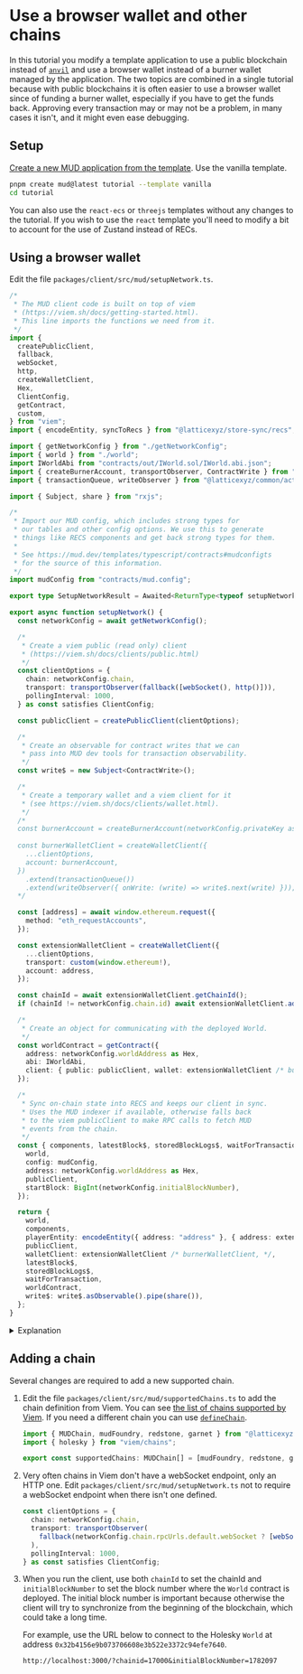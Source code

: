 
# Use a browser wallet and other chains

In this tutorial you modify a template application to use a public blockchain instead of [`anvil`](https://book.getfoundry.sh/anvil/) and use a browser wallet instead of a burner wallet managed by the application.
The two topics are combined in a single tutorial because with public blockchains it is often easier to use a browser wallet since of funding a burner wallet, especially if you have to get the funds back.
Approving every transaction may or may not be a problem, in many cases it isn't, and it might even ease debugging.

## Setup

[Create a new MUD application from the template](../../templates/typescript/getting-started).
Use the vanilla template.

```sh copy
pnpm create mud@latest tutorial --template vanilla
cd tutorial
```

You can also use the `react-ecs` or `threejs` templates without any changes to the tutorial.
If you wish to use the `react` template you'll need to modify a bit to account for the use of Zustand instead of RECs.

## Using a browser wallet

Edit the file `packages/client/src/mud/setupNetwork.ts`.

<CollapseCode>

```ts filename="setupNetwork.ts" showLineNumbers {15,75-87,95,115,117} copy
/*
 * The MUD client code is built on top of viem
 * (https://viem.sh/docs/getting-started.html).
 * This line imports the functions we need from it.
 */
import {
  createPublicClient,
  fallback,
  webSocket,
  http,
  createWalletClient,
  Hex,
  ClientConfig,
  getContract,
  custom,
} from "viem";
import { encodeEntity, syncToRecs } from "@latticexyz/store-sync/recs";

import { getNetworkConfig } from "./getNetworkConfig";
import { world } from "./world";
import IWorldAbi from "contracts/out/IWorld.sol/IWorld.abi.json";
import { createBurnerAccount, transportObserver, ContractWrite } from "@latticexyz/common";
import { transactionQueue, writeObserver } from "@latticexyz/common/actions";

import { Subject, share } from "rxjs";

/*
 * Import our MUD config, which includes strong types for
 * our tables and other config options. We use this to generate
 * things like RECS components and get back strong types for them.
 *
 * See https://mud.dev/templates/typescript/contracts#mudconfigts
 * for the source of this information.
 */
import mudConfig from "contracts/mud.config";

export type SetupNetworkResult = Awaited<ReturnType<typeof setupNetwork>>;

export async function setupNetwork() {
  const networkConfig = await getNetworkConfig();

  /*
   * Create a viem public (read only) client
   * (https://viem.sh/docs/clients/public.html)
   */
  const clientOptions = {
    chain: networkConfig.chain,
    transport: transportObserver(fallback([webSocket(), http()])),
    pollingInterval: 1000,
  } as const satisfies ClientConfig;

  const publicClient = createPublicClient(clientOptions);

  /*
   * Create an observable for contract writes that we can
   * pass into MUD dev tools for transaction observability.
   */
  const write$ = new Subject<ContractWrite>();

  /*
   * Create a temporary wallet and a viem client for it
   * (see https://viem.sh/docs/clients/wallet.html).
   */
  /*
  const burnerAccount = createBurnerAccount(networkConfig.privateKey as Hex);
  
  const burnerWalletClient = createWalletClient({
    ...clientOptions,
    account: burnerAccount,
  })
    .extend(transactionQueue())
    .extend(writeObserver({ onWrite: (write) => write$.next(write) }));
  */

  const [address] = await window.ethereum.request({
    method: "eth_requestAccounts",
  });

  const extensionWalletClient = createWalletClient({
    ...clientOptions,
    transport: custom(window.ethereum!),
    account: address,
  });

  const chainId = await extensionWalletClient.getChainId();
  if (chainId != networkConfig.chain.id) await extensionWalletClient.addChain({ chain: networkConfig.chain });

  /*
   * Create an object for communicating with the deployed World.
   */
  const worldContract = getContract({
    address: networkConfig.worldAddress as Hex,
    abi: IWorldAbi,
    client: { public: publicClient, wallet: extensionWalletClient /* burnerWalletClient */ },
  });

  /*
   * Sync on-chain state into RECS and keeps our client in sync.
   * Uses the MUD indexer if available, otherwise falls back
   * to the viem publicClient to make RPC calls to fetch MUD
   * events from the chain.
   */
  const { components, latestBlock$, storedBlockLogs$, waitForTransaction } = await syncToRecs({
    world,
    config: mudConfig,
    address: networkConfig.worldAddress as Hex,
    publicClient,
    startBlock: BigInt(networkConfig.initialBlockNumber),
  });

  return {
    world,
    components,
    playerEntity: encodeEntity({ address: "address" }, { address: extensionWalletClient.account.address }),
    publicClient,
    walletClient: extensionWalletClient /* burnerWalletClient, */,
    latestBlock$,
    storedBlockLogs$,
    waitForTransaction,
    worldContract,
    write$: write$.asObservable().pipe(share()),
  };
}
```

</CollapseCode>

<details>

<summary>Explanation</summary>

```ts
import {
    .
    .
    .
  custom,
} from "viem";

```

To use a browser wallet, you need to use a [`custom`](https://viem.sh/docs/clients/transports/custom) transport.

```ts
const [address] = await window.ethereum.request({
  method: "eth_requestAccounts",
});
```

Request the [address list](https://viem.sh/docs/accounts/jsonRpc) from the browser extension (confusingly, also called "wallet").

```ts
const extensionWalletClient = createWalletClient({
  ...clientOptions,
  transport: custom(window.ethereum!),
  account: address,
});
```

Use [`createWalletClient`](https://viem.sh/docs/accounts/jsonRpc) to create the wallet client that uses the browser extension.

```ts
const chainId = await extensionWalletClient.getChainId();
if (chainId != networkConfig.chain.id) await extensionWalletClient.addChain({ chain: networkConfig.chain });
```

Switch to the correct chain, add it if necessary.

```ts
  /*
   * Create an object for communicating with the deployed World.
   */
  const worldContract = getContract({
    address: networkConfig.worldAddress as Hex,
    abi: IWorldAbi,
    client: { public: publicClient, wallet: extensionWalletClient /* burnerWalletClient */ },
  });
     .
     .
     .
  return {
    world,
    components,
    playerEntity: encodeEntity({ address: "address" }, { address: extensionWalletClient.account.address }),
    publicClient,
    walletClient: extensionWalletClient, /* burnerWalletClient, */
     latestBlock$,
    storedBlockLogs$,
    waitForTransaction,
    worldContract,
    write$: write$.asObservable().pipe(share()),
  };
}
```

Use our new `extensionWalletClient` instead of `burnerWalletClient`.

</details>

## Adding a chain

Several changes are required to add a new supported chain.

1. Edit the file `packages/client/src/mud/supportedChains.ts` to add the chain definition from Viem.
   You can see [the list of chains supported by Viem](https://github.com/wevm/viem/blob/main/src/chains/index.ts).
   If you need a different chain you can use [`defineChain`](https://viem.sh/docs/chains/introduction#custom-chains).

   ```ts filename="supportedChains.ts" copy showLineNumbers {1,4}
   import { MUDChain, mudFoundry, redstone, garnet } from "@latticexyz/common/chains";
   import { holesky } from "viem/chains";

   export const supportedChains: MUDChain[] = [mudFoundry, redstone, garnet, holesky];
   ```

1. Very often chains in Viem don't have a webSocket endpoint, only an HTTP one.
   Edit `packages/client/src/mud/setupNetwork.ts` not to require a webSocket endpoint when there isn't one defined.

   ```ts showLineNumbers {3-4}
   const clientOptions = {
     chain: networkConfig.chain,
     transport: transportObserver(
       fallback(networkConfig.chain.rpcUrls.default.webSocket ? [webSocket(), http()] : [http()]),
     ),
     pollingInterval: 1000,
   } as const satisfies ClientConfig;
   ```

1. When you run the client, use both `chainId` to set the chainId and `initialBlockNumber` to set the block number where the `World` contract is deployed.
   The initial block number is important because otherwise the client will try to synchronize from the beginning of the blockchain, which could take a long time.

   For example, use the URL below to connect to the Holesky `World` at address `0x32b4156e9b073706608e3b522e3372c94efe7640`.

   ```
   http://localhost:3000/?chainid=17000&initialBlockNumber=1782097
   ```
